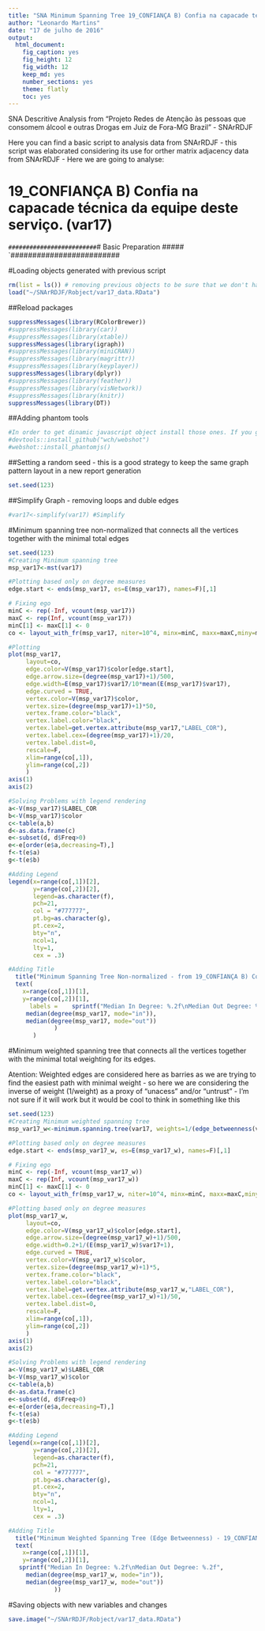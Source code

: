 ```yaml
---
title: "SNA Minimum Spanning Tree 19_CONFIANÇA B) Confia na capacade técnica da equipe deste serviço. (var17)"
author: "Leonardo Martins"
date: "17 de julho de 2016"
output: 
  html_document: 
    fig_caption: yes
    fig_height: 12
    fig_width: 12
    keep_md: yes
    number_sections: yes
    theme: flatly
    toc: yes
---
```

SNA Descritive Analysis from "Projeto Redes de Atenção às pessoas que consomem álcool e outras Drogas em Juiz de Fora-MG   Brazil"  - SNArRDJF

Here you can find a basic script to analysis data from SNArRDJF - this script was elaborated considering its use for orther matrix adjacency data from SNArRDJF - Here we are going to analyse:

# 19_CONFIANÇA B) Confia na capacade técnica da equipe deste serviço. (var17)

`#########################
`# Basic Preparation #####
`#########################

#Loading objects generated with previous script 
```r
rm(list = ls()) # removing previous objects to be sure that we don't have objects conflicts name
load("~/SNArRDJF/Robject/var17_data.RData")
```
##Reload packages
```r
suppressMessages(library(RColorBrewer))
#suppressMessages(library(car))
#suppressMessages(library(xtable))
suppressMessages(library(igraph))
#suppressMessages(library(miniCRAN))
#suppressMessages(library(magrittr))
#suppressMessages(library(keyplayer))
suppressMessages(library(dplyr))
#suppressMessages(library(feather))
#suppressMessages(library(visNetwork))
#suppressMessages(library(knitr))
suppressMessages(library(DT))
```
##Adding phantom tools
```r
#In order to get dinamic javascript object install those ones. If you get problems installing go to Stackoverflow.com and type your error to discover what to do. In some cases the libraries need to be intalled in outside R libs.
#devtools::install_github("wch/webshot")
#webshot::install_phantomjs()
```
##Setting a random seed - this is a good strategy to keep the same graph pattern layout in a new report generation
```r
set.seed(123)
```

##Simplify Graph - removing loops and duble edges 
```r
#var17<-simplify(var17) #Simplify
```

#Minimum spanning tree non-normalized that connects all the vertices together with the minimal total edges
```r
set.seed(123)
#Creating Minimum spanning tree
msp_var17<-mst(var17)

#Plotting based only on degree measures 
edge.start <- ends(msp_var17, es=E(msp_var17), names=F)[,1]

# Fixing ego
minC <- rep(-Inf, vcount(msp_var17))
maxC <- rep(Inf, vcount(msp_var17))
minC[1] <- maxC[1] <- 0
co <- layout_with_fr(msp_var17, niter=10^4, minx=minC, maxx=maxC,miny=minC, maxy=maxC, weights=E(msp_var17)$var17)

#Plotting
plot(msp_var17, 
     layout=co,
     edge.color=V(msp_var17)$color[edge.start],
     edge.arrow.size=(degree(msp_var17)+1)/500,
     edge.width=E(msp_var17)$var17/10*mean(E(msp_var17)$var17),
     edge.curved = TRUE,
     vertex.color=V(msp_var17)$color,
     vertex.size=(degree(msp_var17)+1)*50,
     vertex.frame.color="black",
     vertex.label.color="black",
     vertex.label=get.vertex.attribute(msp_var17,"LABEL_COR"),
     vertex.label.cex=(degree(msp_var17)+1)/20,
     vertex.label.dist=0,
     rescale=F,
     xlim=range(co[,1]), 
     ylim=range(co[,2])
     )
axis(1)
axis(2)

#Solving Problems with legend rendering 
a<-V(msp_var17)$LABEL_COR
b<-V(msp_var17)$color
c<-table(a,b)
d<-as.data.frame(c)
e<-subset(d, d$Freq>0)
e<-e[order(e$a,decreasing=T),] 
f<-t(e$a)
g<-t(e$b)

#Adding Legend
legend(x=range(co[,1])[2], 
       y=range(co[,2])[2],
       legend=as.character(f),
       pch=21,
       col = "#777777", 
       pt.bg=as.character(g),
       pt.cex=2,
       bty="n", 
       ncol=1,
       lty=1,
       cex = .3)

#Adding Title
  title("Minimum Spanning Tree Non-normalized - from 19_CONFIANÇA B) Confia na capacade técnica da equipe deste serviço. (var17)", sub = "Source: from authors ")
  text( 
    x=range(co[,1])[1],
    y=range(co[,2])[1], 
      labels =    sprintf("Median In Degree: %.2f\nMedian Out Degree: %.2f",
     median(degree(msp_var17, mode="in")), 
     median(degree(msp_var17, mode="out"))
             )
       )
```
#Minimum weighted spanning tree that connects all the vertices together with the minimal total weighting for its edges. 

Atention: Weighted edges are considered here as barries as we are trying to find the easiest path with minimal weight - so here we are considering the inverse of weight (1/weight) as a proxy of "unacess" and/or "untrust" - I'm not sure if it will work but it would be cool to think in something like this  
```r
set.seed(123)
#Creating Minimum weighted spanning tree
msp_var17_w<-minimum.spanning.tree(var17, weights=1/(edge_betweenness(var17, weights=E(var17)$var17)+1))

#Plotting based only on degree measures 
edge.start <- ends(msp_var17_w, es=E(msp_var17_w), names=F)[,1]

# Fixing ego
minC <- rep(-Inf, vcount(msp_var17_w))
maxC <- rep(Inf, vcount(msp_var17_w))
minC[1] <- maxC[1] <- 0
co <- layout_with_fr(msp_var17_w, niter=10^4, minx=minC, maxx=maxC,miny=minC, maxy=maxC, weights =E(msp_var17_w)$var17)

#Plotting based only on degree measures 
plot(msp_var17_w, 
     layout=co,
     edge.color=V(msp_var17_w)$color[edge.start],
     edge.arrow.size=(degree(msp_var17_w)+1)/500,
     edge.width=0.2+1/(E(msp_var17_w)$var17+1),
     edge.curved = TRUE,
     vertex.color=V(msp_var17_w)$color,
     vertex.size=(degree(msp_var17_w)+1)*5,
     vertex.frame.color="black",
     vertex.label.color="black",
     vertex.label=get.vertex.attribute(msp_var17_w,"LABEL_COR"),
     vertex.label.cex=(degree(msp_var17_w)+1)/50,
     vertex.label.dist=0,
     rescale=F,
     xlim=range(co[,1]), 
     ylim=range(co[,2])
     )
axis(1)
axis(2)

#Solving Problems with legend rendering 
a<-V(msp_var17_w)$LABEL_COR
b<-V(msp_var17_w)$color
c<-table(a,b)
d<-as.data.frame(c)
e<-subset(d, d$Freq>0)
e<-e[order(e$a,decreasing=T),] 
f<-t(e$a)
g<-t(e$b)

#Adding Legend
legend(x=range(co[,1])[2], 
       y=range(co[,2])[2],
       legend=as.character(f),
       pch=21,
       col = "#777777", 
       pt.bg=as.character(g),
       pt.cex=2,
       bty="n", 
       ncol=1,
       lty=1,
       cex = .3)

#Adding Title
  title("Minimum Weighted Spanning Tree (Edge Betweenness) - 19_CONFIANÇA B) Confia na capacade técnica da equipe deste serviço. (var17)", sub = "Source: from authors ")
  text( 
    x=range(co[,1])[1],
    y=range(co[,2])[1], 
   sprintf("Median In Degree: %.2f\nMedian Out Degree: %.2f",
     median(degree(msp_var17_w, mode="in")), 
     median(degree(msp_var17_w, mode="out"))
             ))
```


#Saving objects with new variables and changes
```r
save.image("~/SNArRDJF/Robject/var17_data.RData") 
```

